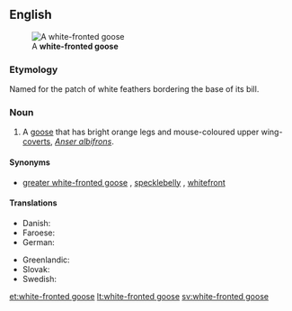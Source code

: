 ==English==
[[Image:White-fronted.goose.750pix.jpg|thumb|A '''white-fronted goose''']]

===Etymology===
Named for the patch of white feathers bordering the base of its bill.

===Noun===
{{en-noun|head=[[white]]-[[fronted]] [[goose]]|white-fronted geese}}

# A [[goose]] that has bright orange legs and mouse-coloured upper wing-[[covert]]s, ''[[Anser albifrons]]''.

====Synonyms====
* [[greater white-fronted goose]] {{qualifier|North America}}, [[specklebelly]] {{qualifier|Northern and Central North America, colloquial}}, [[whitefront]]

====Translations====
{{trans-top|''Anser albifrons''}}
* Danish: {{t+|da|blisgås|c-p}}
* Faroese: {{t|fo|korngás|f}}
* German: {{t+|de|Blässgans}}
{{trans-mid}}
* Greenlandic: {{t|kl|nerleq}}
* Slovak: {{t|sk|hus bieločelá|f}}
* Swedish: {{t+|sv|bläsgås}}
{{trans-bottom}}

[[et:white-fronted goose]]
[[lt:white-fronted goose]]
[[sv:white-fronted goose]]